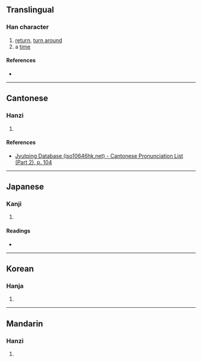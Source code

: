 {{also|回}}
{{character info}}
==Translingual==

===Han character===
{{Han char|rn=54|rad=廴|as=07|sn=10|four=|canj=NKWSL|ids=⿺廴囬}}

# [[return]], [[turn around]]
# a [[time]]

====References====
* {{Han ref|kx=0353.051|dkj=09577|hdz=10405.010|uh=5EFD|ud=24317}}

----

==Cantonese==

===Hanzi===
{{yue-hanzi|jyut=[[wui4]]|y=wui4}}

# {{rfdef|yue|sort=廴07}}

====References====
* [http://www.iso10646hk.net/jp/document/download.jsp Jyutping Database (iso10646hk.net) - Cantonese Pronunciation List (Part 2), p. 104]

----

==Japanese==

===Kanji===
{{ja-kanji|grade=|rs=廴07}}

# {{rfdef|ja|sort=廴07}}

====Readings====
* {{ja-readings|on=かい, え|kun=まわす, まわる, かえる, めぐる}}

----

==Korean==

===Hanja===
{{ko-hanja|hangeul=회|rv=hoe|mr=hoe}}

# {{rfdef|ko|sort=廴07}}

----

==Mandarin==

===Hanzi===
{{cmn-hanzi|pin=[[huí]] ([[hui2]])|wg=hui<sup>2</sup>}}

# {{rfdef|cmn|sort=廴07}}